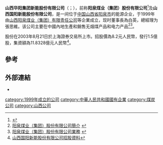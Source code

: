 {{expand|time=2015-01-31T04:14:54+00:00}}
'''山西华阳集团新能股份有限公司'''（{{lang-en|Shanxi Huayang Group New Energy Co.,Ltd.}}；{{sse|600348|name=阳泉煤业}}），前称'''阳泉煤业（集团）股份有限公司'''<ref>{{Cite web|title=阳泉煤业（集团）股份有限公司关于公司变更名称及完成工商变更登记的公告|url=http://www.sse.com.cn/disclosure/listedinfo/announcement/c/2021-01-23/600348_20210123_1.pdf|date=2021-01-23|publisher=[[上海证券交易所|上海证券交易所]]|access-date=2021-01-25}}</ref>及'''山西国阳新能股份有限公司'''，是一间位于[[中国|中国]][[山西省|山西省]][[阳泉市|阳泉市]]的能源企业，于1999年由[[山西阳泉煤业（集团）有限责任公司|山西阳泉煤业（集团）有限责任公司]]等企業成立，现时董事長為白英，總經理为張思維。该公司主要在中國內地生產和銷售无烟煤产品和电力产品<ref>[http://www.yqmy.cc/gsgk1.asp 阳泉煤业（集团）股份有限公司簡介] {{Wayback|url=http://www.yqmy.cc/gsgk1.asp |date=20130223042613 }}</ref><ref>[http://www.yqmy.cc/zyyw.asp 阳泉煤业（集团）股份有限公司業務] {{Wayback|url=http://www.yqmy.cc/zyyw.asp |date=20160304203953 }}</ref>。

股份在2003年8月21日於上海證券交易所上市。招股價為8.2元人民幣，發行1.5億股，集資額為11.8328億元人民幣<ref>[http://static.sse.com.cn/disclosure/listedinfo/announcement/c/2003-08-01/600348_20030801_1.pdf 山西国阳新能股份有限公司招股資料]</ref>。

==參考==
{{reflist}}

==外部連結==
* {{Official|https://yqmy.ymjt.com.cn/}}

{{SSE 50}}
[[category:1999年成立的公司|category:1999年成立的公司]]
[[category:中華人民共和國國有企業|category:中華人民共和國國有企業]]
[[category:煤炭公司|category:煤炭公司]]
[[category:山西公司|category:山西公司]]